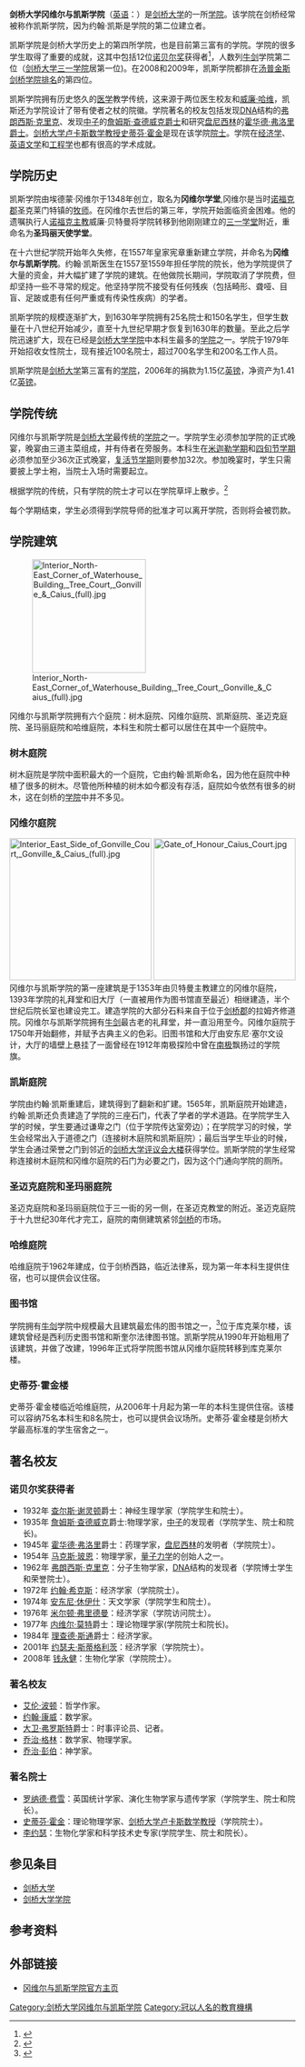 {{Infobox Cambridge college
| name               = 冈维尔与凯斯学院
| infobox_colour     = #000000
| text_colour        = 
| link_colour        = #66CCFF
| photo              = [[Image:Cambridge_Gonville_and_Caius_College.jpg|22]]
| shield          = Gonville & Caius College Crest.svg
| shield_caption  = Arms of Gonville & Caius College
| colours            = 
<td bgcolor="#000000"> </td>
<td bgcolor="#66CCFF"> </td>
<td bgcolor="#000000"> </td>
<td bgcolor="#66CCFF"> </td>
| full_name          = 冈维尔与凯斯学院
| latin_name         = 
| latin_motto        = 
| english_motto      = 
| founder            = [[埃德蒙·冈维尔|埃德蒙·冈维尔]]（1348年）<br />[[约翰·凯斯|约翰·凯斯]]（1557年）
| founder_pl         = 
| named_for          = 
| established        = 1348年（1557年重建）
| old_names          = 冈维尔学堂 (1348-1351)<br />圣玛丽天使学堂 (1351-1557)
| location           = [http://www.cam.ac.uk/map/v3/drawmap.cgi?mp=main;xx=1734;yy=785;mt=c;ms=75;tl=Gonville%20and%20Caius%20College 三一街]
| women_only         = 
| mature_students    = 
| head_label         = Master
| head               = {{Link-en|Sir Alan Fersht|Alan Fersht}}
| undergraduates     = 475
| graduates          = 230
| sister_college     = [[牛津大学|牛津大学]][[牛津大学青铜鼻学院|青铜鼻学院]]
| sister_college_pl  = 
| homepage           = http://www.cai.cam.ac.uk/
| boat_club          = https://web.archive.org/web/20080509082035/http://www.srcf.ucam.org/cbc/
}}

'''剑桥大学冈维尔与凯斯学院'''（[[英语|英语]]：'''{{lang|en|Gonville and Caius College, Cambridge}}'''）是[[剑桥大学|剑桥大学]]的一所[[剑桥大学学院列表|学院]]。该学院在剑桥经常被称作凯斯学院，因为约翰·凯斯是学院的第二位建立者。

凯斯学院是剑桥大学历史上的第四所学院，也是目前第三富有的学院。学院的很多学生取得了重要的成就，这其中包括12位[[诺贝尔奖|诺贝尔奖]]获得者<ref>{{Cite web |url=http://www.cam.ac.uk/univ/nobelprize.html |title=剑桥大学诺贝尔奖获得者 |accessdate=2009-07-20 |archive-date=2011-03-01 |archive-url=https://web.archive.org/web/20110301231335/http://www.cam.ac.uk/univ/nobelprize.html |dead-url=no }}</ref>，人数列[[牛剑|牛剑]]学院第二位（[[剑桥大学三一学院|剑桥大学三一学院]]居第一位)。在2008和2009年，凯斯学院都排在[[汤普金斯排名榜|汤普金斯剑桥学院排名]]的第四位。

凯斯学院拥有历史悠久的[[医学|医学]]教学传统，这来源于两位医生校友{{Link-en|约翰·凯斯|John Caius}}和[[威廉·哈维|威廉·哈维]]，凯斯还为学院设计了带有使者之杖的院徽。学院著名的校友包括发现[[DNA|DNA]]结构的[[弗朗西斯·克里克|弗朗西斯·克里克]]、发现[[中子|中子]]的[[詹姆斯·查德威克|詹姆斯·查德威克爵士]]和研究[[盘尼西林|盘尼西林]]的[[霍华德·弗洛里|霍华德·弗洛里爵士]]。[[卢卡斯数学教授席位|剑桥大学卢卡斯数学教授]][[史蒂芬·霍金|史蒂芬·霍金]]是现在该学院[[院士|院士]]。学院在[[经济学|经济学]]、[[英语文学|英语文学]]和[[工程学|工程学]]也都有很高的学术成就。

== 学院历史 ==

凯斯学院由埃德蒙·冈维尔于1348年创立，取名为'''冈维尔学堂''',冈维尔是当时[[诺福克郡|诺福克郡]]圣克莱门特镇的[[牧师|牧师]]。在冈维尔去世后的第三年，学院开始面临资金困难。他的遗嘱执行人[[诺福克郡|诺福克]][[主教|主教]]威廉·贝特曼将学院转移到他刚刚建立的[[剑桥大学三一学堂|三一学堂]]附近，重命名为'''圣玛丽天使学堂'''。

在十六世纪学院开始年久失修，在1557年皇家宪章重新建立学院，并命名为'''冈维尔与凯斯学院'''。约翰·凯斯医生在1557至1559年担任学院的院长，他为学院提供了大量的资金，并大幅扩建了学院的建筑。在他做院长期间，学院取消了学院费，但却坚持一些不寻常的规定。他坚持学院不接受有任何残疾（包括畸形、聋哑、目盲、足跛或患有任何严重或有传染性疾病）的学者。

凯斯学院的规模逐渐扩大，到1630年学院拥有25名院士和150名学生，但学生数量在十八世纪开始减少，直至十九世纪早期才恢复到1630年的数量。至此之后学院迅速扩大，现在已经是[[剑桥大学|剑桥大学]][[剑桥大学学院列表|学院]]中本科生最多的[[剑桥大学学院列表|学院]]之一。学院于1979年开始招收女性院士，现有接近100名院士，超过700名学生和200名工作人员。

凯斯学院是[[剑桥大学|剑桥大学]]第三富有的[[剑桥大学学院列表|学院]]，2006年的捐款为1.15亿[[英镑|英镑]]，净资产为1.41亿[[英镑|英镑]]。
== 学院传统 ==

冈维尔与凯斯学院是[[剑桥大学|剑桥大学]]最传统的[[剑桥大学学院列表|学院]]之一。学院学生必须参加学院的正式晚宴，晚宴由三道主菜组成，并有侍者在旁服务。本科生在[[米迦勒学期|米迦勒学期]]和[[四旬节学期|四旬节学期]]必须参加至少36次正式晚宴，[[复活节学期|复活节学期]]则要参加32次。参加晚宴时，学生只需要披上学士袍，当院士入场时需要起立。

根据学院的传统，只有学院的院士才可以在学院草坪上散步。<ref>{{cite book|title=学院条例和一般信息|publisher=剑桥大学冈维尔与凯斯学院|date=2008–2009|pages=5|url=http://www.cai.cam.ac.uk/students/tutors/Rules2008.pdf|deadurl=yes|archiveurl=https://web.archive.org/web/20090616233737/http://www.cai.cam.ac.uk/students/tutors/Rules2008.pdf|archivedate=2009-06-16|access-date=2009-07-20}}</ref>

每个学期结束，学生必须得到学院导师的批准才可以离开学院，否则将会被罚款。
== 学院建筑 ==
[[File:Interior_North-East_Corner_of_Waterhouse_Building,_Tree_Court,_Gonville_&_Caius_(full).jpg|200px]]

冈维尔与凯斯学院拥有六个庭院：树木庭院、冈维尔庭院、凯斯庭院、圣迈克庭院、圣玛丽庭院和哈维庭院，本科生和院士都可以居住在其中一个庭院中。
=== 树木庭院 ===

树木庭院是学院中面积最大的一个庭院，它由约翰·凯斯命名，因为他在庭院中种植了很多的树木。尽管他所种植的树木如今都没有存活，庭院如今依然有很多的树木，这在剑桥的[[剑桥大学学院列表|学院]]中并不多见。
=== 冈维尔庭院 ===
[[File:Interior_East_Side_of_Gonville_Court,_Gonville_&_Caius_(full).jpg|250px]]
[[File:Gate_of_Honour_Caius_Court.jpg|250px]]
冈维尔与凯斯学院的第一座建筑是于1353年由贝特曼主教建立的冈维尔庭院，1393年学院的礼拜堂和旧大厅（一直被用作为图书馆直至最近）相继建造，半个世纪后院长室也建设完工。建造学院的大部分石料来自于位于[[剑桥郡|剑桥郡]]的拉姆齐修道院。冈维尔与凯斯学院拥有[[牛剑|牛剑]]最古老的礼拜堂，并一直沿用至今。冈维尔庭院于1750年开始翻修，并赋予古典主义的色彩。旧图书馆和大厅由安东尼·塞尔文设计，大厅的墙壁上悬挂了一面曾经在1912年南极探险中曾在[[南极|南极]]飘扬过的学院旗。

=== 凯斯庭院 ===
学院由约翰·凯斯重建后，建筑得到了翻新和扩建。1565年，凯斯庭院开始建造，约翰·凯斯还负责建造了学院的三座石门，代表了学者的学术道路。在学院学生入学的时候，学生要通过谦卑之门（位于学院传达室旁边）；在学院学习的时候，学生会经常出入于道德之门（连接树木庭院和凯斯庭院）；最后当学生毕业的时候，学生会通过荣誉之门到邻近的[[剑桥大学评议会大楼|剑桥大学评议会大楼]]获得学位。凯斯学院的学生经常称连接树木庭院和冈维尔庭院的石门为必要之门，因为这个门通向学院的厕所。

=== 圣迈克庭院和圣玛丽庭院 ===
圣迈克庭院和圣玛丽庭院位于三一街的另一侧，在圣迈克教堂的附近。圣迈克庭院于十九世纪30年代才完工，庭院的南侧建筑紧邻[[剑桥|剑桥]]的市场。

=== 哈维庭院 ===
哈维庭院于1962年建成，位于剑桥西路，临近法律系，现为第一年本科生提供住宿，也可以提供会议住宿。
=== 图书馆 ===
学院拥有[[牛剑|牛剑]]学院中规模最大且建筑最宏伟的图书馆之一，<ref>{{cite web 
 |title=冈维尔与凯斯学院地图 
 |url=http://www.cai.cam.ac.uk/college/library/tour/index.php 
 |accessdate=2009-07-14 
 |deadurl=yes 
 |archiveurl=https://web.archive.org/web/20090706034721/http://www.cai.cam.ac.uk/college/library/tour/index.php 
 |archivedate=2009-07-06 
 }}</ref>位于库克莱尔楼，该建筑曾经是西利历史图书馆和斯奎尔法律图书馆。凯斯学院从1990年开始租用了该建筑，并做了改建，1996年正式将学院图书馆从冈维尔庭院转移到库克莱尔楼。

=== 史蒂芬·霍金楼 ===
史蒂芬·霍金楼临近哈维庭院，从2006年十月起为第一年的本科生提供住宿。该楼可以容纳75名本科生和8名院士，也可以提供会议场所。史蒂芬·霍金楼是剑桥大学最高标准的学生宿舍之一。

== 著名校友 ==
=== 诺贝尔奖获得者 ===
* 1932年 [[查尔斯·斯科特·谢灵顿|查尔斯·谢灵顿]]爵士：神经生理学家（学院学生和院士）。
* 1935年 [[詹姆斯·查德威克|詹姆斯·查德威克]]爵士:物理学家，[[中子|中子]]的发现者（学院学生、院士和院长)。
* 1945年 [[霍华德·弗洛里|霍华德·弗洛里]]爵士：药理学家，[[盘尼西林|盘尼西林]]的发明者（学院院士）。
* 1954年 [[马克斯·玻恩|马克斯·玻恩]]：物理学家，[[量子力学|量子力学]]的创始人之一。
* 1962年 [[弗朗西斯·克里克|弗朗西斯·克里克]]：分子生物学家，[[DNA|DNA]]结构的发现者（学院博士学生和荣誉院士）。
* 1972年 [[约翰·希克斯|约翰·希克斯]]：经济学家（学院院士）。
* 1974年 [[安东尼·休伊什|安东尼·休伊什]]：天文学家（学院学生和院士）。
* 1976年 [[米尔顿·弗里德曼|米尔顿·弗里德曼]]：经济学家（学院访问院士）。
* 1977年 [[内维尔·莫特|内维尔·莫特]]爵士：理论物理学家(学院院士和院长)。
* 1984年 [[理查德·斯通|理查德·斯通]]爵士：经济学家。
* 2001年 [[约瑟夫·斯蒂格利茨|约瑟夫·斯蒂格利茨]]：经济学家（学院院士）。
* 2008年 [[钱永健|钱永健]]：生物化学家（学院院士）。
=== 著名校友 ===
* [[艾伦·迪·波顿|艾伦·波顿]]：哲学作家。
* [[约翰·何顿·康威|约翰·康威]]：数学家。
* [[大卫·弗罗斯特|大卫·弗罗斯特]]爵士：时事评论员、记者。
* [[乔治·格林|乔治·格林]]：数学家、物理学家。
* [[彭伯|乔治·彭伯]]：神学家。
=== 著名院士 ===
* [[罗纳德·费雪|罗纳德·费雪]]：英国统计学家、演化生物学家与遗传学家（学院学生、院士和院长）。
* [[史蒂芬·霍金|史蒂芬·霍金]]：理论物理学家、[[卢卡斯数学教授席位|剑桥大学卢卡斯数学教授]]（学院院士）。
* [[李约瑟|李约瑟]]：生物化学家和科学技术史专家(学院学生、院士和院长）。

== 参见条目 ==
* [[剑桥大学|剑桥大学]]
* [[剑桥大学学院列表|剑桥大学学院]]

== 参考资料 ==
{{Reflist}}

== 外部链接 ==
* {{en icon}}[http://www.cai.cam.ac.uk/ 冈维尔与凯斯学院官方主页]{{Wayback|url=http://www.cai.cam.ac.uk/ |date=20080321030201 }}

{{University of Cambridge}}

[[Category:剑桥大学冈维尔与凯斯学院|Category:剑桥大学冈维尔与凯斯学院]]
[[Category:冠以人名的教育機構|Category:冠以人名的教育機構]]